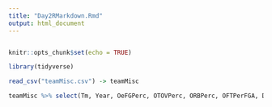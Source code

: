 ```yaml
---
title: "Day2RMarkdown.Rmd" 
output: html_document
---
```

```r

```

```r
knitr::opts_chunk$set(echo = TRUE)
```

```r
library(tidyverse)
```

```r
read_csv("teamMisc.csv") -> teamMisc
```

```r
teamMisc %>% select(Tm, Year, OeFGPerc, OTOVPerc, ORBPerc, OFTPerFGA, DeFGPerc, DTOVPerc, DRBPerc, DFTPerFGA) -> fourFactors
```



